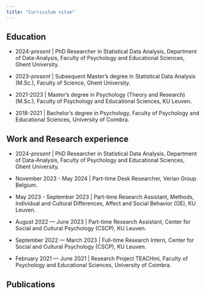 ```yaml
---
title: "Curriculum vitae"
---
```


## Education

-   2024-*present* \| PhD Researcher in Statistical Data Analysis, Department of Data-Analysis, Faculty of Psychology and Educational Sciences, Ghent University.

-   2023-*present* \| Subsequent Master's degree in Statistical Data Analysis (M.Sc.), Faculty of Science, Ghent University.

-   2021-2023 \| Master's degree in Psychology (Theory and Research) (M.Sc.), Faculty of Psychology and Educational Sciences, KU Leuven.

-   2018-2021 \| Bachelor's degree in Psychology, Faculty of Psychology and Educational Sciences, University of Coimbra.

## Work and Research experience

- 2024-*present* \| PhD Researcher in Statistical Data Analysis, Department of Data-Analysis, Faculty of Psychology and Educational Sciences, Ghent University.

- November 2023 - May 2024 \| Part-time Desk Researcher, Verian Group Belgium.

- May 2023 - September 2023 \| Part-time Research Assistant, Methods, Individual and Cultural Differences, Affect and Social Behavior (OE), KU Leuven. 

- August 2022 — June 2023 \| Part-time Research Assistant, Center for Social and Cultural Psychology (CSCP), KU Leuven.

- September 2022 — March 2023 \| Full-time Research Intern, Center for Social and Cultural Psychology (CSCP), KU Leuven.

- February 2021 — June 2021 \| Research Project TEACHmi, Faculty of Psychology and Educational Sciences, University of Coimbra. 

## Publications
